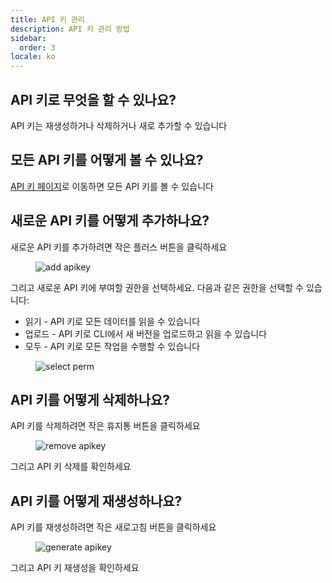 ```yaml
---
title: API 키 관리
description: API 키 관리 방법
sidebar:
  order: 3
locale: ko
---
```


## API 키로 무엇을 할 수 있나요?

API 키는 재생성하거나 삭제하거나 새로 추가할 수 있습니다

## 모든 API 키를 어떻게 볼 수 있나요?

[API 키 페이지](https://console.capgo.app/dashboard/apikeys/)로 이동하면 모든 API 키를 볼 수 있습니다

## 새로운 API 키를 어떻게 추가하나요?

새로운 API 키를 추가하려면 작은 플러스 버튼을 클릭하세요

<figure><img src="/apikeys-add.webp" alt="add apikey" /><figcaption></figcaption></figure>

그리고 새로운 API 키에 부여할 권한을 선택하세요. 다음과 같은 권한을 선택할 수 있습니다:

 - 읽기 - API 키로 모든 데이터를 읽을 수 있습니다
 - 업로드 - API 키로 CLI에서 새 버전을 업로드하고 읽을 수 있습니다
 - 모두 - API 키로 모든 작업을 수행할 수 있습니다

<figure><img src="/apikeys-select-perm.webp" alt="select perm" /><figcaption></figcaption></figure>

## API 키를 어떻게 삭제하나요?

API 키를 삭제하려면 작은 휴지통 버튼을 클릭하세요

<figure><img src="/apikeys-remove.webp" alt="remove apikey" /><figcaption></figcaption></figure>

그리고 API 키 삭제를 확인하세요

## API 키를 어떻게 재생성하나요?

API 키를 재생성하려면 작은 새로고침 버튼을 클릭하세요

<figure><img src="/apikeys-regenerate.webp" alt="generate apikey" /><figcaption></figcaption></figure>

그리고 API 키 재생성을 확인하세요
